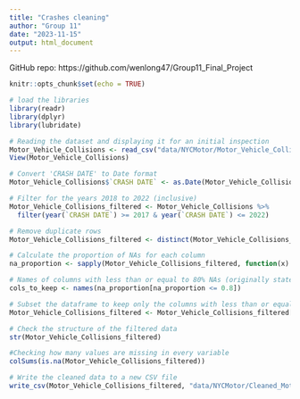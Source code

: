 ---
title: "Crashes cleaning"
author: "Group 11"
date: "2023-11-15"
output: html_document
---

GitHub repo: https://github.com/wenlong47/Group11_Final_Project

```{r setup, include=FALSE}
knitr::opts_chunk$set(echo = TRUE)
```


```{r, load_libraries, include = FALSE}

# load the libraries
library(readr)
library(dplyr)
library(lubridate)

```

```{r}

# Reading the dataset and displaying it for an initial inspection
Motor_Vehicle_Collisions <- read_csv("data/NYCMotor/Motor_Vehicle_Collisions.csv")
View(Motor_Vehicle_Collisions)

```

```{r}

# Convert 'CRASH DATE' to Date format
Motor_Vehicle_Collisions$`CRASH DATE` <- as.Date(Motor_Vehicle_Collisions$`CRASH DATE`, format = "%m/%d/%Y")

# Filter for the years 2018 to 2022 (inclusive)
Motor_Vehicle_Collisions_filtered <- Motor_Vehicle_Collisions %>%
  filter(year(`CRASH DATE`) >= 2017 & year(`CRASH DATE`) <= 2022)

# Remove duplicate rows
Motor_Vehicle_Collisions_filtered <- distinct(Motor_Vehicle_Collisions_filtered)

# Calculate the proportion of NAs for each column
na_proportion <- sapply(Motor_Vehicle_Collisions_filtered, function(x) sum(is.na(x)) / length(x))

# Names of columns with less than or equal to 80% NAs (originally stated 90%, but 0.8 suggests 80%)
cols_to_keep <- names(na_proportion[na_proportion <= 0.8])

# Subset the dataframe to keep only the columns with less than or equal to 80% NAs
Motor_Vehicle_Collisions_filtered <- Motor_Vehicle_Collisions_filtered[cols_to_keep]

# Check the structure of the filtered data
str(Motor_Vehicle_Collisions_filtered)

```

```{r}

#Checking how many values are missing in every variable
colSums(is.na(Motor_Vehicle_Collisions_filtered))

```


```{r}

# Write the cleaned data to a new CSV file
write_csv(Motor_Vehicle_Collisions_filtered, "data/NYCMotor/Cleaned_Motor_Vehicle_Collisions_filterd.csv")

```


